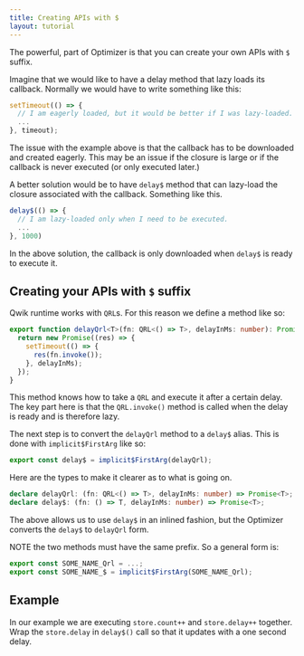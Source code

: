 ```yaml
---
title: Creating APIs with $
layout: tutorial
---
```


The powerful, part of Optimizer is that you can create your own APIs with `$` suffix.

Imagine that we would like to have a delay method that lazy loads its callback. Normally we would have to write something like this:

```typescript
setTimeout(() => {
  // I am eagerly loaded, but it would be better if I was lazy-loaded.
  ...
}, timeout);
```

The issue with the example above is that the callback has to be downloaded and created eagerly. This may be an issue if the closure is large or if the callback is never executed (or only executed later.)

A better solution would be to have `delay$` method that can lazy-load the closure associated with the callback. Something like this.

```typescript
delay$(() => {
  // I am lazy-loaded only when I need to be executed.
  ...
}, 1000)
```

In the above solution, the callback is only downloaded when `delay$` is ready to execute it.

## Creating your APIs with `$` suffix

Qwik runtime works with `QRL`s. For this reason we define a method like so:
```typescript
export function delayQrl<T>(fn: QRL<() => T>, delayInMs: number): Promise<T> {
  return new Promise((res) => {
    setTimeout(() => {
      res(fn.invoke());
    }, delayInMs);
  });
}
```

This method knows how to take a `QRL` and execute it after a certain delay. The key part here is that the `QRL.invoke()` method is called when the delay is ready and is therefore lazy.

The next step is to convert the `delayQrl` method to a `delay$` alias. This is done with `implicit$FirstArg` like so:

```typescript
export const delay$ = implicit$FirstArg(delayQrl);
```

Here are the types to make it clearer as to what is going on.

```typescript
declare delayQrl: (fn: QRL<() => T>, delayInMs: number) => Promise<T>;
declare delay$: (fn: () => T, delayInMs: number) => Promise<T>;
```

The above allows us to use `delay$` in an inlined fashion, but the Optimizer converts the `delay$` to `delayQrl` form.

NOTE the two methods must have the same prefix. So a general form is:
```typescript
export const SOME_NAME_Qrl = ...;
export const SOME_NAME_$ = implicit$FirstArg(SOME_NAME_Qrl);
```

## Example

In our example we are executing `store.count++` and `store.delay++` together. Wrap the `store.delay` in `delay$()` call so that it updates with a one second delay.